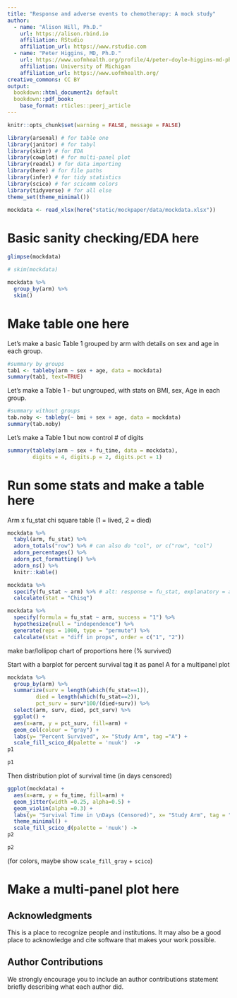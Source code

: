 ```yaml
---
title: "Response and adverse events to chemotherapy: A mock study"
author: 
  - name: "Alison Hill, Ph.D."
    url: https://alison.rbind.io
    affiliation: RStudio
    affiliation_url: https://www.rstudio.com
  - name: "Peter Higgins, MD, Ph.D."
    url: https://www.uofmhealth.org/profile/4/peter-doyle-higgins-md-phd
    affiliation: University of Michigan
    affiliation_url: https://www.uofmhealth.org/
creative_commons: CC BY
output:
  bookdown::html_document2: default
  bookdown::pdf_book:
    base_format: rticles::peerj_article
---
```


```r
knitr::opts_chunk$set(warning = FALSE, message = FALSE)
```


```r
library(arsenal) # for table one
library(janitor) # for tabyl
library(skimr) # for EDA
library(cowplot) # for multi-panel plot
library(readxl) # for data importing
library(here) # for file paths
library(infer) # for tidy statistics
library(scico) # for scicomm colors
library(tidyverse) # for all else
theme_set(theme_minimal())
```


```r
mockdata <- read_xlsx(here("static/mockpaper/data/mockdata.xlsx"))
```

# Basic sanity checking/EDA here


```r
glimpse(mockdata)

# skim(mockdata)

mockdata %>% 
  group_by(arm) %>% 
  skim()
```


# Make table one here

Let's make a basic Table 1 grouped by arm with details on sex and age in each group.

```r
#summary by groups
tab1 <- tableby(arm ~ sex + age, data = mockdata)
summary(tab1, text=TRUE)
```

Let's make a Table 1 - but ungrouped, with stats on BMI, sex, Age in each group.

```r
#summary without groups
tab.noby <- tableby(~ bmi + sex + age, data = mockdata)
summary(tab.noby)
```

Let's make a Table 1 but now control # of digits

```r
summary(tableby(arm ~ sex + fu_time, data = mockdata), 
        digits = 4, digits.p = 2, digits.pct = 1)
```

# Run some stats and make a table here

Arm x fu_stat chi square table (1 = lived, 2 = died)

```r
mockdata %>% 
  tabyl(arm, fu_stat) %>% 
  adorn_totals("row") %>% # can also do "col", or c("row", "col")
  adorn_percentages() %>% 
  adorn_pct_formatting() %>% 
  adorn_ns() %>% 
  knitr::kable()
```


```r
mockdata %>% 
  specify(fu_stat ~ arm) %>% # alt: response = fu_stat, explanatory = arm
  calculate(stat = "Chisq")
```


```r
mockdata %>% 
  specify(formula = fu_stat ~ arm, success = "1") %>% 
  hypothesize(null = "independence") %>% 
  generate(reps = 1000, type = "permute") %>% 
  calculate(stat = "diff in props", order = c("1", "2"))
```

make bar/lollipop chart of proportions here (% survived)

Start with a barplot
for percent survival
tag it as panel A for a multipanel plot

```r
mockdata %>% 
  group_by(arm) %>% 
  summarize(surv = length(which(fu_stat==1)),
         died = length(which(fu_stat==2)),
         pct_surv = surv*100/(died+surv)) %>% 
  select(arm, surv, died, pct_surv) %>% 
  ggplot() +
  aes(x=arm, y = pct_surv, fill=arm) +
  geom_col(colour = "gray") +
  labs(y= "Percent Survived", x= "Study Arm", tag ="A") +
  scale_fill_scico_d(palette = 'nuuk')  ->
p1

p1
```

Then distribution plot of survival time (in days censored)

```r
ggplot(mockdata) +
  aes(x=arm, y = fu_time, fill=arm) +
  geom_jitter(width =0.25, alpha=0.5) +
  geom_violin(alpha =0.3) +
  labs(y= "Survival Time in \nDays (Censored)", x= "Study Arm", tag = "B") +
  theme_minimal() +
  scale_fill_scico_d(palette = 'nuuk') ->
p2

p2
```


(for colors, maybe show `scale_fill_gray` + `scico`)

# Make a multi-panel plot here

## Acknowledgments {.appendix}

This is a place to recognize people and institutions. It may also be a good place
to acknowledge and cite software that makes your work possible.

## Author Contributions {.appendix}

We strongly encourage you to include an author contributions statement briefly 
describing what each author did.
